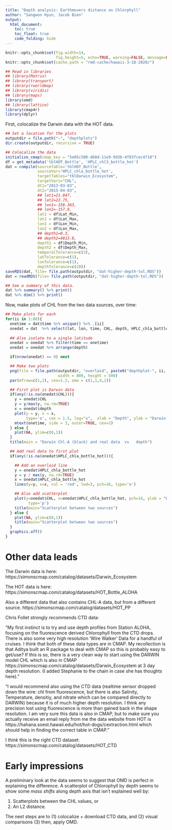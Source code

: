 ```yaml
---
title: "Depth analysis: Earthmovers distance on Chlorphyll"
author: "Sangwon Hyun, Jacob Bien"
output:
  html_document:
    toc: true
    toc_float: true
    code_folding: hide
---
```


```r
knitr::opts_chunk$set(fig.width=14,
                      fig.height=5, echo=TRUE, warning=FALSE, message=FALSE, eval=TRUE, cache=FALSE)
knitr::opts_chunk$set(cache.path = "rmd-cache/hawaii-3-18-2020/")

## Read in libraries
## library(Matrix)
## library(transport)
## library(rworldmap)
## library(viridis)
## library(maps)
library(omd)
## library(lattice)
library(cmap4r)
library(dplyr)
```

First, colocalize the Darwin data with the HOT data.

```r
## Set a location for the plots
outputdir = file.path("~", "depthplots")
dir.create(outputdir, recursive = TRUE)

## Colocalize the data
initialize_cmap(cmap_key = "5e05c500-d68d-11e9-9d3b-4f83fcec4710")
df = get_metadata('tblHOT_Bottle', 'HPLC_chl3_bottle_hot')
dat = compile(sourceTable='tblHOT_Bottle',
              sourceVar='HPLC_chla_bottle_hot',
              targetTables="tblDarwin_Ecosystem",
              targetVars="CHL",
              dt1="2013-03-03",
              dt2="2015-04-03",
              ## lat1=21.847,
              ## lat2=22.75,
              ## lon1=-158.363,
              ## lon2=-157.9,
              lat1 = df$Lat_Min,
              lat2 = df$Lat_Max,
              lon1 = df$Lon_Min,
              lon2 = df$Lon_Max,
              ## depth1=0.3,
              ## depth2=4813.8,
              depth1 = df$Depth_Min,
              depth2 = df$Depth_Max,
              temporalTolerance=c(3),
              latTolerance=c(1),
              lonTolerance=c(1),
              depthTolerance=c(20))
saveRDS(dat, file= file.path(outputdir, "dat-higher-depth-tol.RDS"))
dat = readRDS(file= file.path(outputdir, "dat-higher-depth-tol.RDS"))

## See a summary of this data.
dat %>% summary() %>% print()
dat %>% dim() %>% print()
```

Now, make plots of CHL from the two data sources, over time:

```r
## Make plots for each
for(ii in 1:88){
  onetime = dat$time %>% unique() %>% .[ii]
  onedat = dat  %>% select(lat, lon, time, CHL, depth, HPLC_chla_bottle_hot)
  
  ## Also isolate to a single latitude
  onedat = onedat %>% filter(time == onetime)
  onedat = onedat %>% arrange(depth)

  if(nrow(onedat) == 0) next

  ## Make two plots
  png(file = file.path(outputdir, "overlaid", paste0("depthplot-", ii, ".png")),
                       width = 800, height = 500)
  par(mfrow=c(1,2), cex=1.2, oma = c(1,1,4,1))

  ## First plot is Darwin data
  if(any(!is.na(onedat$CHL))){
    y = onedat$CHL
    y = y/max(y, na.rm=TRUE)
    x = onedat$depth
    plot(y = y, x = x,
         type='o', cex = 1.5, log="x",  xlab = "Depth", ylab = "Darwin CHL", col='grey50', lwd=3, pch=16)
    mtext(onetime, side = 3, outer=TRUE, cex=2)
  } else {
    plot(NA, ylim=c(0,1))
  }
  title(main = "Darwin Chl-A (black) and real data  vs   depth")

  ## Add real data to first plot
  if(any(!is.na(onedat$HPLC_chla_bottle_hot))){

    ## Add an overlaid line
    y = onedat$HPLC_chla_bottle_hot
    y = y / max(y, na.rm=TRUE)
    x = onedat$HPLC_chla_bottle_hot
    lines(y=y, x=x, col = 'red', lwd=3, pch=16, type='o')

    ## Also add scatterplot
    plot(y=onedat$CHL, x=onedat$HPLC_chla_bottle_hot, pch=16, ylab = "Darwin CHL", xlab = "HOT CHLA", col='grey50', cex=1.5,
          type='p')
    title(main="Scatterplot between two sources")
  } else {
    plot(NA, ylim=c(0,1))
    title(main="Scatterplot between two sources")
  }
  graphics.off()
}
```

# Other data leads

The Darwin data is here:
https://simonscmap.com/catalog/datasets/Darwin_Ecosystem

The HOT data is here:
https://simonscmap.com/catalog/datasets/HOT_Bottle_ALOHA

Also a different data that also contains CHL-A data, but from a different source.
https://simonscmap.com/catalog/datasets/HOT_PP

Chris Follet strongly recommends CTD data:

"My first instinct is to try and use depth profiles from Station ALOHA, focusing
on the fluorescence derived Chlorophyll from the CTD drops. There is also some
very high resolution ‘Wire Walker’ Data for a handful of cruises. I think that
both of these data types are in CMAP. My recollection is that Aditya built an R
package to deal with CMAP so this is probably easy to get/use? If this is so,
there is a very clean way to start using the DARWIN model CHL which is also in
CMAP https://simonscmap.com/catalog/datasets/Darwin_Ecosystem at 3 day depth
resolution. (I added Stephanie to the chain in case she has thoughts here)."

"I would recommend also using the CTD data (realtime sensor dropped down the
wire: chl from fluorescence, but there is also Salinity, Temperature, densitiy,
and nitrate which can be compared directly to DARWIN) because it is of much
higher depth resolution. I think any precision lost using fluorescence is more
than gained back in the shape resolution. I am very sure this data is also in
CMAP, but to make sure you actually receive an email reply from me the data
website from HOT is
https://hahana.soest.hawaii.edu/hot/hot-dogs/cextraction.html which should help
in finding the correct table in CMAP."

 
I *think* this is the right CTD dataset:
https://simonscmap.com/catalog/datasets/HOT_CTD


# Early impressions

A preliminary look at the data seems to suggest that OMD is perfect in
explaining the difference. A scatterplot of Chlorophyll by depth seems to show
some *mass shifts* along depth axis that isn't explained well by:

1. Scatterplots between the CHL values, or
2. An L2 distance.

The next steps are to (1) colocalize + download CTD data, and (2) visual
comparisons (3) then, apply OMD.
